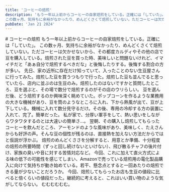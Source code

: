 ```yaml
---
title: 'コーヒーの焙煎'
description: 'もう一年以上前からコーヒーの自家焙煎をしている。正確には「していた」。  
この数ヶ月、気持ちに余裕がなかったり、めんどくさくて焙煎していない。ただコーヒーは欠かせないから、その都度カルディやその他の店で豆を購入している。焙煎された豆を買った時、美味しいと問題ないけれど、イマイチだと「あぁ自分で焙煎するべきだな」と後悔したりする。後悔する割合の方が多い。'
pubDate: 'Jan 21 2024'
---
```



<VBlock column="auto" class='spaceTop'>
# コーヒーの焙煎
もう一年以上前からコーヒーの自家焙煎をしている。正確には「していた」。  
この数ヶ月、気持ちに余裕がなかったり、めんどくさくて焙煎していない。ただコーヒーは欠かせないから、その都度カルディやその他の店で豆を購入している。焙煎された豆を買った時、美味しいと問題ないけれど、イマイチだと「あぁ自分で焙煎するべきだな」と後悔したりする。後悔する割合の方が多い。  
先日、家の近所に存在だけ知っていて、入ったことのない生豆屋さんに行ってみた。焙煎した豆を買うつもりで行った。焙煎した豆も並んでると思っていたら、店内に並ぶのは生豆のみ。焙煎したのはないですかと質問したところ、豆を選ぶと、その場で数分で焙煎するのがその店のウリらしい。  
豆を選んだ後、どう焙煎するのか興味深く眺めていた。ポップコーンを作るような業務用の大きな機械があり、豆を筒のようなところに入れ、下から熱風が出て、豆が上下している。機械に入れて数分見守るだけ。その後、専用の冷却する方の装置に入れて、完了。簡単だった。  
私が家で、分厚い軍手をして、熱い思いをしながらワタワタするのとは大違いの簡単さ...。
翌朝、その購入し焙煎してもらったコーヒーを飲んだところ、アーモンドのような風味があり、美味しく、たえさんからも好評の声。そんな豆の個性が残るのは、直接熱を加えない方法だからではと仮説が浮かぶ。  
焙煎のめんどくささを分解すると、用意とか準備、十分程度の焙煎の所要時間（ずっと回し続けないといけない）、飛び散るチャフの後片付け、家族の臭いや音に対する苦情対応など。  
今回、これに加えて直火方式による味の低下の可能性を感じてしまい、Amazonで売っている焙煎用の電化製品購入に向けて気持ちが動き始めている。若干、懸念点とすると一回あたりの焙煎できる量が少ないことだろうか。  
今回、焙煎してもらったお店も生豆の値段に比べると倍くらいの値段だった。継続的に考えると、これはいい買い物のような気がしてならない。  
むむむむむむ。
</VBlock>
